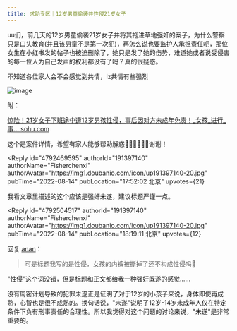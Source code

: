 ```yaml
---
title: 求助专区｜12岁男童偷袭并性侵21岁女子
---
```



<Forum groupName="学习法律" groupUrl="https://www.douban.com/group/691774/" archivedAt="2025-05-16T15:09:13.552Z">
  <Post
    id="272725864"
    title="求助专区｜12岁男童偷袭并性侵21岁女子"
    url="https://www.douban.com/group/topic/272725864/?_spm_id=MjEwNzUwMDA5"
    pubTime="01-31"
    highlightUserId="191397140"
  >
uu们，前几天的12岁男童偷袭21岁女子并将其拖进草地强奸的案子，为什么警察只是口头教育(并且该男童不是第一次犯)，再怎么说也要监护人承担责任吧，那位女生在小红书发的帖子也被迫删除了，她只是发了她的伤势，难道她或者说受侵害的每一位人为自己发声的权利都没有了吗？真的很疑惑。

不知道各位家人会不会感觉到共情，lz共情有些强烈

![image](https://img3.doubanio.com/view/group_topic/l/public/p564980173.webp)

附：

[惊险！21岁女子下班途中遭12岁男孩性侵，事后因对方未成年免责！\_女孩_进行_事\...
sohu.com](https://www.douban.com/link2/?url=https%3A%2F%2Fwww.sohu.com%2Fa%2F575988770_531924&link2key=8cb9c9d33b)

这个是案件详情，希望有家人能够帮助解惑🙏🏻🙏🏻🙏🏻谢谢！

<Reply
  id="4792469595"
  authorId="191397140"
  authorName="Fisherchenxi"
  authorAvatar="https://img1.doubanio.com/icon/up191397140-20.jpg"
  pubTime="2022-08-14"
  pubLocation="17:52:02 北京"
  upvotes={21}
>
我看文章里描述的这个应该是强奸未遂，建议标题严谨一点。
</Reply>

<Reply
  id="4792504517"
  authorId="191397140"
  authorName="Fisherchenxi"
  authorAvatar="https://img1.doubanio.com/icon/up191397140-20.jpg"
  pubTime="2022-08-14"
  pubLocation="18:19:11 北京"
  upvotes={12}
>
回复 [anan](https://www.douban.com/people/210750009/)：
> 可是标题我写的是性侵，女孩的内裤被撕掉了还不构成性侵吗🥲

"性侵"这个词没错，但是标题和正文都给我一种强奸既遂的感觉......

没有周密计划导致的犯罪未遂正是证明了对于12岁的小孩子来说，身体即使再成熟，心智也是很不成熟的。换句话说，"未遂"说明了12岁-14岁未成年人仅在特定条件下负有刑事责任的合理性。所以我觉得对这个问题的讨论来说，"未遂"是非常重要的。
</Reply>
  </Post>
</Forum>
